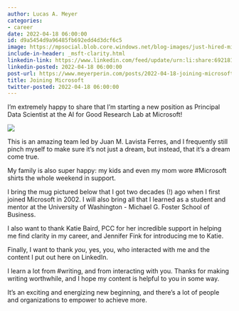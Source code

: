 ```yaml
---
author: Lucas A. Meyer
categories:
- career
date: 2022-04-18 06:00:00
id: d9a5454d9a96485fb692edd4d3dcf6c5
image: https://mpsocial.blob.core.windows.net/blog-images/just-hired-microsoft.jpg
include-in-header: _msft-clarity.html
linkedin-link: https://www.linkedin.com/feed/update/urn:li:share:6921815848412135424
linkedin-posted: 2022-04-18 06:00:00
post-url: https://www.meyerperin.com/posts/2022-04-18-joining-microsoft.html
title: Joining Microsoft
twitter-posted: 2022-04-18 06:00:00
---
```


I’m extremely happy to share that I’m starting a new position as Principal Data Scientist at the AI for Good Research Lab at Microsoft!

![](https://mpsocial.blob.core.windows.net/blog-images/just-hired-microsoft.jpg)

This is an amazing team led by Juan M. Lavista Ferres, and I frequently still pinch myself to make sure it's not just a dream, but instead, that it's a dream come true.

My family is also super happy: my kids and even my mom wore #Microsoft shirts the whole weekend in support.

I bring the mug pictured below that I got two decades (!) ago when I first joined Microsoft in 2002. I will also bring all that I learned as a student and mentor at the University of Washington - Michael G. Foster School of Business.

I also want to thank Katie Baird, PCC for her incredible support in helping me find clarity in my career, and Jennifer Fink for introducing me to Katie.

Finally, I want to thank *you*, yes, you, who interacted with me and the content I put out here on LinkedIn.

I learn a lot from #writing, and from interacting with you. Thanks for making writing worthwhile, and I hope my content is helpful to you in some way.

It's an exciting and energizing new beginning, and there's a lot of people and organizations to empower to achieve more.

